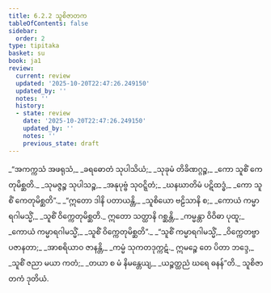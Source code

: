 ```yaml
---
title: 6.2.2 သူစိဇာတက
tableOfContents: false
sidebar:
  order: 2
type: tipitaka
basket: su
book: ja1
review:
  current: review
  updated: '2025-10-20T22:47:26.249150'
  updated_by: ''
  notes: ''
  history:
  - state: review
    date: '2025-10-20T22:47:26.249150'
    updated_by: ''
    notes: ''
    previous_state: draft
---
```



<DynamicBreadcrumb />


<ReviewStatus review={frontmatter.review} showDetails={true} />

<HypothesisAnnotation frontmatter={frontmatter} />

<Division number="83" book="ja1" e="ch" v="22" p="147">

<Paragraph number="1413" type="verses" book="ja1">
_“အကက္ကသံ အဖရုသံ,_  
_ခရဓောတံ သုပါသိယံ;_  
_သုခုမံ တိခိဏဂ္ဂဉ္စ,_  
_ကော သူစိံ ကေတုမိစ္ဆတိ._  

</Paragraph>

</Division>
<Division number="84" book="ja1" e="ch" v="22" p="147">

<Paragraph number="1414" type="verses" book="ja1">
_သုမဇ္ဇဉ္စ သုပါသဉ္စ,_  
_အနုပုဗ္ဗံ သုဝဋ္ဋိတံ;_  
_ဃနဃာတိမံ ပဋိထဒ္ဓံ,_  
_ကော သူစိံ ကေတုမိစ္ဆတိ”._  

</Paragraph>

</Division>
<Division number="85" book="ja1" e="ch" v="22" p="147">

<Paragraph number="1415" type="verses" book="ja1">
_“ဣတော ဒါနိ ပတာယန္တိ,_  
_သူစိယော ဗဠိသာနိ စ;_  
_ကောယံ ကမ္မာရဂါမသ္မိံ,_  
_သူစိံ ဝိက္ကေတုမိစ္ဆတိ._  

</Paragraph>

</Division>
<Division number="86" book="ja1" e="ch" v="22" p="147">

<Paragraph number="1416" type="verses" book="ja1">
ဣတော သတ္ထာနိ ဂစ္ဆန္တိ,_  
_ကမ္မန္တာ ဝိဝိဓာ ပုထူ;_  
_ကောယံ ကမ္မာရဂါမသ္မိံ,_  
_သူစိံ ဝိက္ကေတုမိစ္ဆတိ”._  

</Paragraph>

</Division>
<Division number="87" book="ja1" e="ch" v="22" p="147">

<Paragraph number="1417" type="verses" book="ja1">
_“သူစိံ ကမ္မာရဂါမသ္မိံ,_  
_ဝိက္ကေတဗ္ဗာ ပဇာနတာ;_  
_အာစရိယာဝ ဇာနန္တိ,_  
_ကမ္မံ သုကတဒုက္ကဋံ._  

</Paragraph>

</Division>
<Division number="88" book="ja1" e="ch" v="22" p="147">

<Paragraph number="1418" type="verses" book="ja1">
ဣမဉ္စေ တေ ပိတာ ဘဒ္ဒေ,_  
_သူစိံ ဇညာ မယာ ကတံ;_  
_တယာ စ မံ နိမန္တေယျ,_  
_ယဉ္စတ္ထညံ ဃရေ ဓနန်”တိ._  


</Paragraph>
</Division>

<Paragraph number="1419" type="center" book="ja1">
သူစိဇာတကံ ဒုတိယံ.
</Paragraph>